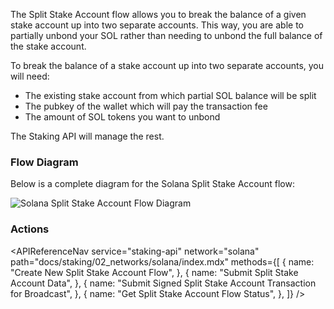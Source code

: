 
The Split Stake Account flow allows you to break the balance of a given stake account up into two separate accounts.
This way, you are able to partially unbond your SOL rather than needing to unbond the full balance of the stake account.

To break the balance of a stake account up into two separate accounts, you will need:

- The existing stake account from which partial SOL balance will be split
- The pubkey of the wallet which will pay the transaction fee
- The amount of SOL tokens you want to unbond

The Staking API will manage the rest.

### Flow Diagram

Below is a complete diagram for the Solana Split Stake Account flow:

<img
  src={img1}
  alt="Solana Split Stake Account Flow Diagram"
  className="inline-image"
/>

### Actions

<APIReferenceNav
  service="staking-api"
  network="solana"
  path="docs/staking/02_networks/solana/index.mdx"
  methods={[
    {
      name: "Create New Split Stake Account Flow",
    },
    {
      name: "Submit Split Stake Account Data",
    },
    {
      name: "Submit Signed Split Stake Account Transaction for Broadcast",
    },
    {
      name: "Get Split Stake Account Flow Status",
    },
  ]}
/>

